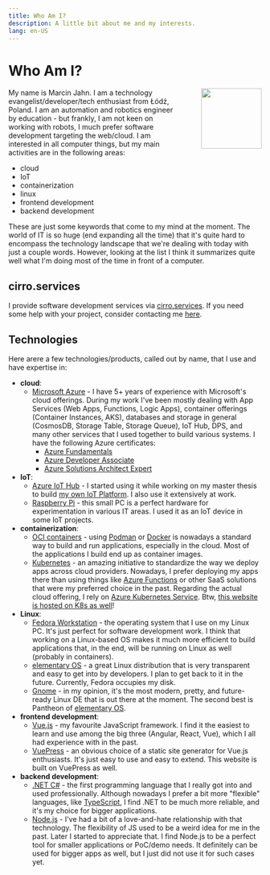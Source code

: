 ```yaml
---
title: Who Am I?
description: A little bit about me and my interests.
lang: en-US
---
```




# Who Am I?

<img src="/img/me.webp" style="float: right; margin-left: 40px; margin-top: 0; height: 120px"/>

My name is Marcin Jahn. I am a technology evangelist/developer/tech enthusiast
from Łódź, Poland. I am an automation and robotics engineer by education - but
frankly, I am not keen on working with robots, I much prefer software
development targeting the web/cloud. I am interested in all computer things, but
my main activities are in the following areas:

- cloud
- IoT
- containerization
- linux
- frontend development
- backend development

These are just some keywords that come to my mind at the moment. The world of
IT is so huge (end expanding all the time) that it's quite hard to encompass the
technology landscape that we're dealing with today with just a couple words.
However, looking at the list I think it summarizes quite well what I'm doing
most of the time in front of a computer.

## cirro.services

I provide software development services via
[cirro.services](https://www.cirro.services). If you need some help with your
project, consider contacting me [here](https://www.cirro.services/contact).

## Technologies

Here arere a few technologies/products, called out by name, that I use and have
expertise in:

- **cloud**:
  - [Microsoft Azure](https://azure.microsoft.com/en-us/) - I have 5+ years of
    experience with Microsoft's cloud offerings. During my work I've been mostly
    dealing with App Services (Web Apps, Functions, Logic Apps), container
    offerings (Container Instances, AKS), databases and storage in general
    (CosmosDB, Storage Table, Storage Queue), IoT Hub, DPS, and many other
    services that I used together to build various systems. I have the following
    Azure certificates:
      - [Azure
        Fundamentals](https://www.credly.com/badges/b848fcd6-4168-4c47-bd47-0bd3048cb3fc)
      - [Azure Developer
        Associate](https://www.credly.com/badges/4a6fd0b9-aad8-40cf-ba56-a0e741670c2a?source=linked_in_profile)
      - [Azure Solutions Architect
        Expert](https://www.credly.com/badges/7212a5f3-6fed-43b4-8957-b892d1129216)
- **IoT**:
  - [Azure IoT Hub](https://azure.microsoft.com/en-us/services/iot-hub/) - I
    started using it while working on my master thesis to build [my own IoT
    Platform](/projects/mjiot). I also use it extensively at work.
  - [Raspberry Pi](https://www.raspberrypi.org/) - this small PC is a perfect
    hardware for experimentation in various IT areas. I used it as an IoT device
    in some IoT projects.
- **containerization**:
  - [OCI containers](https://opencontainers.org/about/overview/) - using
    [Podman](https://podman.io/) or [Docker](https://www.docker.com/) is
    nowadays a standard way to build and run applications, especially in the
    cloud. Most of the applications I build end up as container images.
  - [Kubernetes](https://kubernetes.io/) - an amazing initiative to standardize
    the way we deploy apps across cloud providers. Nowadays, I prefer deploying
    my apps there than using things like [Azure
    Functions](https://azure.microsoft.com/en-us/services/functions/) or other
    SaaS solutions that were my preferred choice in the past. Regarding the
    actual cloud offering, I rely on [Azure Kubernetes
    Service](https://azure.microsoft.com/en-us/services/kubernetes-service/).
    Btw, [this website is hosted on K8s as well](/about/this-website)!
- **Linux**:
  - [Fedora Workstation](https://getfedora.org/en/workstation/) - the operating
    system that I use on my Linux PC. It's just perfect for software development
    work. I think that working on a Linux-based OS makes it much more efficient
    to build applications that, in the end, will be running on Linux as well
    (probably in containers).
  - [elementary OS](https://elementary.io/) - a great Linux distribution that is
    very transparent and easy to get into by developers. I plan to get back to
    it in the future. Currently, Fedora occupies my disk.
  - [Gnome](https://www.gnome.org/) - in my opinion, it's the most modern,
    pretty, and future-ready Linux DE that is out there at the moment. The second
    best is Pantheon of [elementary OS](https://elementary.io/).
- **frontend development**:
  - [Vue.js](https://vuejs.org/) - my favourite JavaScript framework. I find it
    the easiest to learn and use among the big three (Angular, React, Vue),
    which I all had experience with in the past.
  - [VuePress](https://vuepress.vuejs.org/) - an obvious choice of a static site
    generator for Vue.js enthusiasts. It's just easy to use and easy to extend.
    This website is built on VuePress as well.
- **backend development**:
  - [.NET C#](https://dotnet.microsoft.com/en-us/) - the first programming
    language that I really got into and used professionally. Although nowadays I
    prefer a bit more "flexible" languages, like
    [TypeScript](https://www.typescriptlang.org/), I find .NET to be much more
    reliable, and it's my choice for bigger applications.
  - [Node.js](https://nodejs.org/en/) - I've had a bit of a love-and-hate
    relationship with that technology. The flexibility of JS used to be a weird
    idea for me in the past. Later I started to appreciate that. I find Node.js
    to be a perfect tool for smaller applications or PoC/demo needs. It
    definitely can be used for bigger apps as well, but I just did not use it
    for such cases yet.
